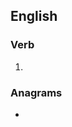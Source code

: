 ==English==

===Verb===
{{head|en|verb form}}

# {{en-past of|reprieve}}

===Anagrams===
* {{anagrams|en|a=deeeiprrv|redeprive}}